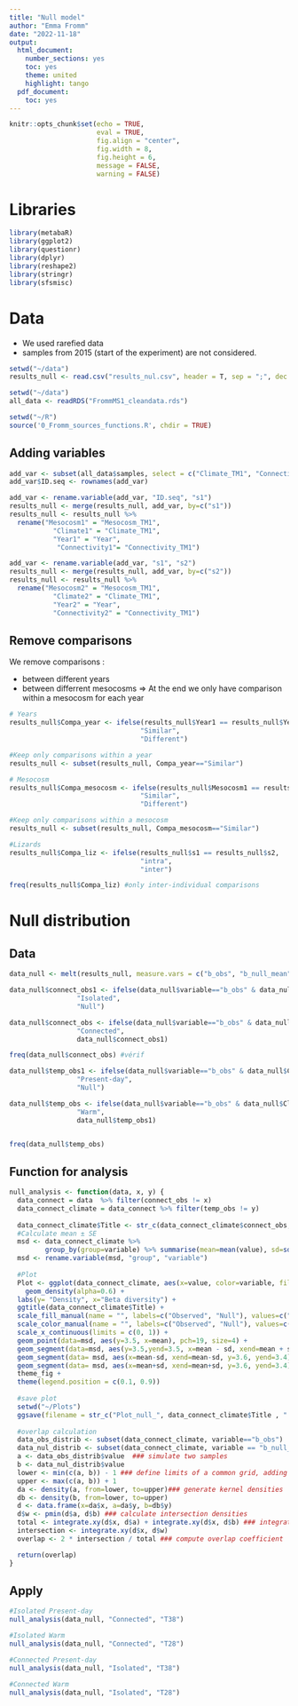 ```yaml
---
title: "Null model"
author: "Emma Fromm"
date: "2022-11-18"
output:
  html_document:
    number_sections: yes
    toc: yes
    theme: united
    highlight: tango
  pdf_document:
    toc: yes
---
```

```r
knitr::opts_chunk$set(echo = TRUE,
                      eval = TRUE, 
                      fig.align = "center", 
                      fig.width = 8,
                      fig.height = 6, 
                      message = FALSE, 
                      warning = FALSE)
```

# Libraries
```r
library(metabaR)
library(ggplot2)
library(questionr)
library(dplyr) 
library(reshape2)
library(stringr)
library(sfsmisc)
```


# Data

- We used rarefied data
- samples from 2015 (start of the experiment) are not considered.

```r
setwd("~/data")
results_null <- read.csv("results_nul.csv", header = T, sep = ";", dec = ",")

setwd("~/data")
all_data <- readRDS("FrommMS1_cleandata.rds")

setwd("~/R")
source('0_Fromm_sources_functions.R', chdir = TRUE)
```

## Adding variables 
```r
add_var <- subset(all_data$samples, select = c("Climate_TM1", "Connectivity_TM1", "Year", "Mesocosm_TM1"))
add_var$ID.seq <- rownames(add_var)

add_var <- rename.variable(add_var, "ID.seq", "s1")
results_null <- merge(results_null, add_var, by=c("s1"))
results_null <- results_null %>% 
  rename("Mesocosm1" = "Mesocosm_TM1",
           "Climate1" = "Climate_TM1", 
           "Year1" = "Year", 
            "Connectivity1"= "Connectivity_TM1")

add_var <- rename.variable(add_var, "s1", "s2")
results_null <- merge(results_null, add_var, by=c("s2"))
results_null <- results_null %>% 
  rename("Mesocosm2" = "Mesocosm_TM1",
           "Climate2" = "Climate_TM1", 
           "Year2" = "Year", 
           "Connectivity2" = "Connectivity_TM1")
```

## Remove comparisons

We remove comparisons : 

- between different years
- between differrent mesocosms
=> At the end we only have comparison within a mesocosm for each year

```r
# Years
results_null$Compa_year <- ifelse(results_null$Year1 == results_null$Year2, 
                                 "Similar", 
                                 "Different")

#Keep only comparisons within a year
results_null <- subset(results_null, Compa_year=="Similar")

# Mesocosm
results_null$Compa_mesocosm <- ifelse(results_null$Mesocosm1 == results_null$Mesocosm2, 
                                 "Similar", 
                                 "Different")

#Keep only comparisons within a mesocosm
results_null <- subset(results_null, Compa_mesocosm=="Similar")

#Lizards
results_null$Compa_liz <- ifelse(results_null$s1 == results_null$s2, 
                                 "intra", 
                                 "inter")

freq(results_null$Compa_liz) #only inter-individual comparisons
```

# Null distribution

## Data
```r
data_null <- melt(results_null, measure.vars = c("b_obs", "b_null_mean"))

data_null$connect_obs1 <- ifelse(data_null$variable=="b_obs" & data_null$Connectivity1 == "Isolated", 
                 "Isolated",  
                 "Null")

data_null$connect_obs <- ifelse(data_null$variable=="b_obs" & data_null$Connectivity1 == "Connected", 
                 "Connected", 
                 data_null$connect_obs1)

freq(data_null$connect_obs) #vérif

data_null$temp_obs1 <- ifelse(data_null$variable=="b_obs" & data_null$Climate1 == "T28", 
                 "Present-day", 
                 "Null")

data_null$temp_obs <- ifelse(data_null$variable=="b_obs" & data_null$Climate1 == "T38", 
                 "Warm", 
                 data_null$temp_obs1)


freq(data_null$temp_obs)
```

## Function for analysis
```r
null_analysis <- function(data, x, y) {
  data_connect = data  %>% filter(connect_obs != x)
  data_connect_climate = data_connect %>% filter(temp_obs != y)
  
  data_connect_climate$Title <- str_c(data_connect_climate$connect_obs, data_connect_climate$temp_obs, sep=" ")
  #Calculate mean ± SE
  msd <- data_connect_climate %>% 
         group_by(group=variable) %>% summarise(mean=mean(value), sd=sd(value))
  msd <- rename.variable(msd, "group", "variable")
  
  #Plot
  Plot <- ggplot(data_connect_climate, aes(x=value, color=variable, fill=variable)) +
    geom_density(alpha=0.6) +
  labs(y= "Density", x="Beta diversity") +
  ggtitle(data_connect_climate$Title) +
  scale_fill_manual(name = "", labels=c("Observed", "Null"), values=c("#FF9999", "#9999FF")) +
  scale_color_manual(name = "", labels=c("Observed", "Null"), values=c("#FF9999", "#9999FF")) +
  scale_x_continuous(limits = c(0, 1)) +
  geom_point(data=msd, aes(y=3.5, x=mean), pch=19, size=4) +
  geom_segment(data=msd, aes(y=3.5,yend=3.5, x=mean - sd, xend=mean + sd), size=1) + 
  geom_segment(data= msd, aes(x=mean-sd, xend=mean-sd, y=3.6, yend=3.4), size=1) + 
  geom_segment(data= msd, aes(x=mean+sd, xend=mean+sd, y=3.6, yend=3.4), size=1) +
  theme_fig + 
  theme(legend.position = c(0.1, 0.9))
  
  #save plot
  setwd("~/Plots")
  ggsave(filename = str_c("Plot_null_", data_connect_climate$Title , ".pdf"), Plot)
  
  #overlap calculation
  data_obs_distrib <- subset(data_connect_climate, variable=="b_obs")
  data_nul_distrib <- subset(data_connect_climate, variable == "b_null_mean")
  a <- data_obs_distrib$value  ### simulate two samples
  b <- data_nul_distrib$value
  lower <- min(c(a, b)) - 1 ### define limits of a common grid, adding a buffer so that tails aren't cut off
  upper <- max(c(a, b)) + 1
  da <- density(a, from=lower, to=upper)### generate kernel densities
  db <- density(b, from=lower, to=upper)
  d <- data.frame(x=da$x, a=da$y, b=db$y)
  d$w <- pmin(d$a, d$b) ### calculate intersection densities
  total <- integrate.xy(d$x, d$a) + integrate.xy(d$x, d$b) ### integrate areas under curves
  intersection <- integrate.xy(d$x, d$w)
  overlap <- 2 * intersection / total ### compute overlap coefficient

  return(overlap)
}
```

## Apply
```r
#Isolated Present-day
null_analysis(data_null, "Connected", "T38")

#Isolated Warm
null_analysis(data_null, "Connected", "T28")

#Connected Present-day
null_analysis(data_null, "Isolated", "T38")

#Connected Warm
null_analysis(data_null, "Isolated", "T28")
```

